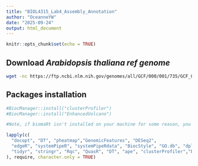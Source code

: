 ```yaml
---
title: "BIOL4315_Lab4_Assembly_Annotation"
author: "OceanneYW"
date: "2025-09-24"
output: html_document
---
```


```r
knitr::opts_chunk$set(echo = TRUE)
```

## Download ***Arabidopsis thaliana ref genome***
```bash
wget -nc https://ftp.ncbi.nlm.nih.gov/genomes/all/GCF/000/001/735/GCF_000001735.4_TAIR10.1/GCF_000001735.4_TAIR10.1_genomic.fna.gz

```

## Packages installation
```r
#BiocManager::install("clusterProfiler")
#BiocManager::install("EnhancedVolcano")

#Note, if biomaRt isn't installed on your machine for some reason, you should install it as well. 

lapply(c(
  "docopt", "DT", "pheatmap","GenomicFeatures", "DESeq2",
  "edgeR", "systemPipeR", "systemPipeRdata", "BiocStyle", "GO.db", "dplyr",
  "tidyr", "stringr", "Rqc", "QuasR", "DT", "ape", "clusterProfiler","biomaRt","EnhancedVolcano"
), require, character.only = TRUE)
```
